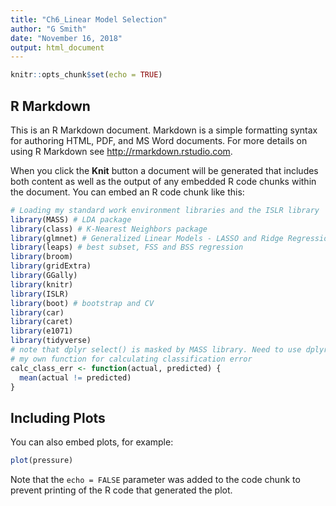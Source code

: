 ```yaml
---
title: "Ch6_Linear Model Selection"
author: "G Smith"
date: "November 16, 2018"
output: html_document
---
```


```r
knitr::opts_chunk$set(echo = TRUE)
```

## R Markdown

This is an R Markdown document. Markdown is a simple formatting syntax for authoring HTML, PDF, and MS Word documents. For more details on using R Markdown see <http://rmarkdown.rstudio.com>.

When you click the **Knit** button a document will be generated that includes both content as well as the output of any embedded R code chunks within the document. You can embed an R code chunk like this:

```r
# Loading my standard work environment libraries and the ISLR library
library(MASS) # LDA package
library(class) # K-Nearest Neighbors package
library(glmnet) # Generalized Linear Models - LASSO and Ridge Regression
library(leaps) # best subset, FSS and BSS regression
library(broom)
library(gridExtra)
library(GGally)
library(knitr)
library(ISLR)
library(boot) # bootstrap and CV
library(car)
library(caret)
library(e1071)
library(tidyverse)
# note that dplyr select() is masked by MASS library. Need to use dplyr::select()
# my own function for calculating classification error
calc_class_err <- function(actual, predicted) {
  mean(actual != predicted)
}
```

## Including Plots

You can also embed plots, for example:

```r
plot(pressure)
```

Note that the `echo = FALSE` parameter was added to the code chunk to prevent printing of the R code that generated the plot.
